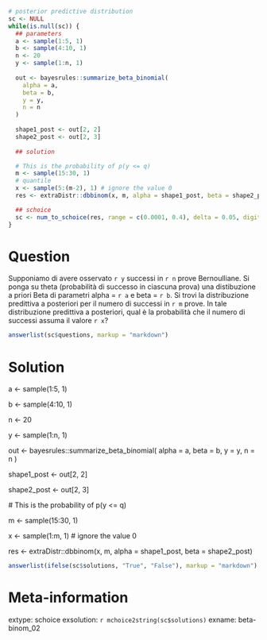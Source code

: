 ```r
# posterior predictive distribution
sc <- NULL
while(is.null(sc)) {
  ## parameters
  a <- sample(1:5, 1)
  b <- sample(4:10, 1)
  n <- 20
  y <- sample(1:n, 1)
  
  out <- bayesrules::summarize_beta_binomial(
    alpha = a, 
    beta = b, 
    y = y, 
    n = n
  )
  
  shape1_post <- out[2, 2]
  shape2_post <- out[2, 3]
  
  ## solution

  # This is the probability of p(y <= q)
  m <- sample(15:30, 1)
  # quantile
  x <- sample(5:(m-2), 1) # ignore the value 0
  res <- extraDistr::dbbinom(x, m, alpha = shape1_post, beta = shape2_post)

  ## schoice
  sc <- num_to_schoice(res, range = c(0.0001, 0.4), delta = 0.05, digits = 4)
}
```

Question
========
Supponiamo di avere osservato `r y` successi in `r n` prove Bernoulliane.  Si ponga su theta (probabilità di successo in ciascuna prova) una distibuzione a priori Beta di parametri alpha = `r a` e beta = `r b`. Si trovi la distribuzione predittiva a posteriori per il numero di successi in `r m` prove. In tale distribuzione predittiva a posteriori, qual è la probabilità che il numero di successi assuma il valore `r x`?

```r
answerlist(sc$questions, markup = "markdown")
```

Solution
========

  a <- sample(1:5, 1)
  
  b <- sample(4:10, 1)
  
  n <- 20
  
  y <- sample(1:n, 1)
  
  out <- bayesrules::summarize_beta_binomial(
    alpha = a, 
    beta = b, 
    y = y, 
    n = n
  )
  
  shape1_post <- out[2, 2]
  
  shape2_post <- out[2, 3]
  
  # This is the probability of p(y <= q)
  
  m <- sample(15:30, 1)
  
  x <- sample(1:m, 1) # ignore the value 0
  
  res <- extraDistr::dbbinom(x, m, alpha = shape1_post, beta = shape2_post)

```r
answerlist(ifelse(sc$solutions, "True", "False"), markup = "markdown")
```

Meta-information
================
extype: schoice
exsolution: `r mchoice2string(sc$solutions)`
exname: beta-binom_02
